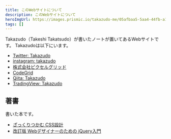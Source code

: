 ```yaml
---
title: このWebサイトについて
description: このWebサイトについて
heroImgUrl: https://images.prismic.io/takazudo-me/05afbaa5-5aa4-44fb-a140-8bcf9fe811be_IMG_9425.jpg
tags: []
---
```


<Body>

Takazudo（Takeshi Takatsudo）が書いたノートが置いてあるWebサイトです。
Takazudoは以下にいます。

- [Twitter: Takazudo](https://twitter.com/Takazudo)
- [instagram: takazudo](https://www.instagram.com/takazudo/)
- [株式会社ピクセルグリッド](https://www.pxgrid.com/)
- [CodeGrid](https://www.codegrid.net/)
- [Qiita: Takazudo](https://qiita.com/Takazudo)
- [TradingView: Takazudo](https://www.tradingview.com/u/Takazudo/#published-scripts)

## 著書

書いた本です。

- [ざっくりつかむ CSS設計](https://amzn.to/33GDF5w)
- [改訂版 Webデザイナーのための jQuery入門](https://amzn.to/3Ite9zy)

</Body>
